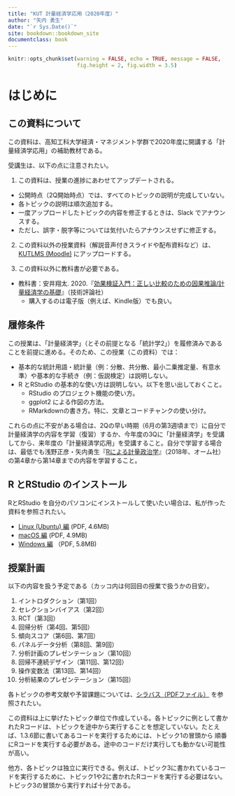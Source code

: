 ```yaml
---
title: "KUT 計量経済学応用（2020年度）"
author: "矢内 勇生"
date: "`r Sys.Date()`"
site: bookdown::bookdown_site
documentclass: book
---
```


```r
knitr::opts_chunk$set(warning = FALSE, echo = TRUE, message = FALSE, 
                      fig.height = 2, fig.width = 3.5)
```


# はじめに {-}

## この資料について

この資料は、高知工科大学経済・マネジメント学群で2020年度に開講する「計量経済学応用」の補助教材である。

受講生は、以下の点に注意されたい。

1. この資料は、授業の進捗にあわせてアップデートされる。
  - 公開時点（2Q開始時点）では、すべてのトピックの説明が完成していない。
  - 各トピックの説明は順次追加する。
  - 一度アップロードしたトピックの内容を修正するときは、Slack でアナウンスする。
  - ただし、誤字・脱字等については気付いたらアナウンスせずに修正する。

2. この資料以外の授業資料（解説音声付きスライドや配布資料など）は、[KUTLMS (Moodle)](https://lms.kochi-tech.ac.jp/course/view.php?id=793) にアップロードする。

3. この資料以外に教科書が必要である。
  - 教科書：安井翔太. 2020.『[効果検証入門：正しい比較のための因果推論/計量経済学の基礎](https://gihyo.jp/book/2020/978-4-297-11117-5)』（技術評論社）
    - 購入するのは電子版（例えば、Kindle版）でも良い。

## 履修条件

この授業は、「計量経済学」（とその前提となる「統計学2」）を履修済みであることを前提に進める。そのため、この授業（この資料）では：

- 基本的な統計用語・統計量（例：分散、共分散、最小二乗推定量、有意水準）や基本的な手続き（例：仮説検定）は説明しない。
- R とRStudio の基本的な使い方は説明しない。以下を思い出しておくこと。
  - RStudio のプロジェクト機能の使い方。
  - ggplot2 による作図の方法。
  - RMarkdownの書き方。特に、文章とコードチャンクの使い分け。

これらの点に不安がある場合は、2Qの早い時期（6月の第3週頃まで）に自分で計量経済学の内容を学習（復習）するか、今年度の3Qに「計量経済学」を受講してから、来年度の「計量経済学応用」を受講すること。自分で学習する場合は、最低でも浅野正彦・矢内勇生『[Rによる計量政治学](https://github.com/yukiyanai/quant-methods-R)』（2018年、オーム社）の第4章から第14章までの内容を学習すること。

## R とRStudio のインストール

RとRStudio を自分のパソコンにインストールして使いたい場合は、私が作った資料を参照されたい。

- [Linux (Ubuntu) 編](http://yukiyanai.github.io/jp/resources/docs/install-R_ubuntu.pdf) (PDF, 4.6MB)
- [macOS 編](http://yukiyanai.github.io/jp/resources/docs/install-R_macOS.pdf) (PDF, 4.9MB)
- [Windows 編](http://yukiyanai.github.io/jp/resources/docs/install-R_windows.pdf) （PDF, 5.8MB)

## 授業計画

以下の内容を扱う予定である（カッコ内は何回目の授業で扱うかの目安）。

1. イントロダクション（第1回）
2. セレクションバイアス（第2回）
3. RCT（第3回）
4. 回帰分析（第4回、第5回）
5. 傾向スコア（第6回、第7回）
6. パネルデータ分析（第8回、第9回）
8. 分析計画のプレゼンテーション（第10回）
9. 回帰不連続デザイン（第11回、第12回）
10. 操作変数法（第13回、第14回）
11. 分析結果のプレゼンテーション（第15回）

各トピックの参考文献や予習課題については、[シラバス（PDFファイル）](http://yukiyanai.github.io/jp/classes/econometrics2/docs/syllabus-applied-econometrics_2020-2Q.pdf) を参照されたい。

この資料は上に挙げたトピック単位で作成している。各トピックに例として書かれたRコードは、トピックを途中から実行することを想定していない。たとえば、1.3.6節に書いてあるコードを実行するためには、トピック1の冒頭から 順番にRコードを実行する必要がある。途中のコードだけ実行しても動かない可能性が高い。

他方、各トピックは独立に実行できる。例えば、トピック3に書かれているコードを実行するために、トピック1や2に書かれたRコードを実行する必要はない。トピック3の冒頭から実行すれば十分である。

